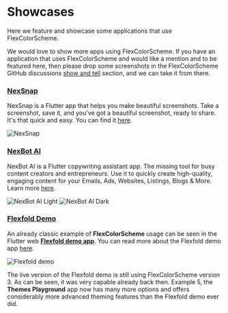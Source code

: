 # Showcases

Here we feature and showcase some applications that use FlexColorScheme.

We would love to show more apps using FlexColorScheme. If you have an application that uses FlexColorScheme and would like a mention and to be featured here, then please drop some screenshots in the FlexColorScheme GitHub discussions [show and tell](https://github.com/rydmike/flex_color_scheme/discussions/categories/show-and-tell) section, and we can take it from there.

### [NexSnap](https://www.nexsnap.app)

NexSnap is a Flutter app that helps you make beautiful screenshots. Take a screenshot, save it, and you've got a beautiful screenshot, ready to share. It's that quick and easy. You can find it [here](https://www.nexsnap.app).

<Image src="https://github.com/rydmike/flex_color_scheme_docs/blob/master/docs/images/NexSnap.png?raw=true" zoom alt="NexSnap" caption="NexSnap in a dark theme made with FlexColorScheme" />

### [NexBot AI](https://nexbot.ai)

NexBot AI is a Flutter copywriting assistant app. The missing tool for busy content creators and entrepreneurs. Use it to quickly create high-quality, engaging content for your Emails, Ads, Websites, Listings, Blogs & More. Learn more [here](https://nexbot.ai).

<Image src="https://github.com/rydmike/flex_color_scheme_docs/blob/master/docs/images/NexBotAiLight.png?raw=true" zoom alt="NexBot AI Light" caption="NexBot AI in a light theme made with FlexColorScheme" />

<Image src="https://github.com/rydmike/flex_color_scheme_docs/blob/master/docs/images/NexBotAiDark.png?raw=true" zoom alt="NexBot AI Dark" caption="NexBot AI in a dark theme made with FlexColorScheme" />

### [Flexfold Demo](https://rydmike.com/demoflexfold)

An already classic example of **FlexColorScheme** usage can be seen in the Flutter web [**Flexfold demo app**](https://rydmike.com/demoflexfold). You can read more about the Flexfold demo app [here](https://rydmike.com/flexfold).

<Image src="https://rydmike.com/assets/FoldTheme1.gif?raw=true" zoom alt="Flexfold demo" caption="Flexfold demo" />

The live version of the Flexfold demo is still using FlexColorScheme version 3. As can be seen, it was very capable already back then. Example 5, the **Themes Playground** app now has many more options and offers considerably more advanced theming features than the Flexfold demo ever did.
